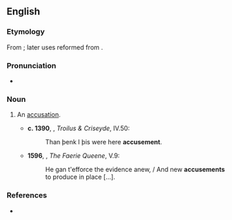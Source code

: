 ==English==

===Etymology===
From {{etyl|frm|en}} {{m|frm|acusement}}; later uses reformed from {{suffix|en|accuse|ment}}.

===Pronunciation===
* {{a|UK}} {{IPA|/əˈkjuːzmənt/|lang=en}}

===Noun===
{{en-noun}}

# {{lb|en|now|_|rare}} An [[accusation]]. {{defdate|from 14th c.}}
#* '''c. 1390''', {{w|Geoffrey Chaucer}}, ''Troilus & Criseyde'', IV.50:
#*: Than þenk I þis were here '''accusement'''.
#* '''1596''', {{w|Edmund Spenser}}, ''The Faerie Queene'', V.9:
#*: He gan t'efforce the evidence anew, / And new '''accusements''' to produce in place […].

===References===
* {{R:Webster 1913}}